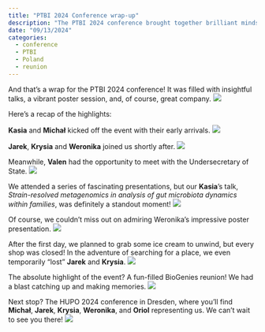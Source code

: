 ```yaml
---
title: "PTBI 2024 Conference wrap-up"
description: "The PTBI 2024 conference brought together brilliant minds 🧠, exciting discussions 💬, and memorable moments with colleagues 🤝. From insightful talks 🎤 to fun reunions 🎉, here's a look back at the highlights!"
date: "09/13/2024"
categories:
  - conference
  - PTBI
  - Poland
  - reunion
---
```


And that’s a wrap for the PTBI 2024 conference! It was filled with insightful talks, a vibrant poster session, and, of course, great company. 
![](../fig/posts/2024_09_13/DSC_3570.jpeg)


Here's a recap of the highlights:

**Kasia** and **Michał** kicked off the event with their early arrivals.
![](../fig/posts/2024_09_13/20240911_105057.jpg)

**Jarek**, **Krysia** and **Weronika** joined us shortly after.
![](../fig/posts/2024_09_13/DSC_3553.jpeg)

Meanwhile, **Valen** had the opportunity to meet with the Undersecretary of State.
![](../fig/posts/2024_09_13/)

We attended a series of fascinating presentations, but our **Kasia**’s talk, *Strain-resolved metagenomics in analysis of gut microbiota dynamics within families*, was definitely a standout moment!
![](../fig/posts/2024_09_13/20240911_134135.jpg)

Of course, we couldn't miss out on admiring Weronika's impressive poster presentation.
![](../fig/posts/2024_09_13/DSC_3555.jpg)

After the first day, we planned to grab some ice cream to unwind, but every shop was closed! In the adventure of searching for a place, we even temporarily "lost" **Jarek** and **Krysia**.
![](../fig/posts/2024_09_13/IMG_6685.jpeg)

The absolute highlight of the event? A fun-filled BioGenies reunion! We had a blast catching up and making memories.
![](../fig/posts/2024_09_13/DSC_3587.jpg)

Next stop? The HUPO 2024 conference in Dresden, where you'll find **Michał**, **Jarek**, **Krysia**, **Weronika**, and **Oriol** representing us.
We can't wait to see you there!
![](../fig/posts/2024_09_13/Email_webbanner_500x230Pixel.jpg)
